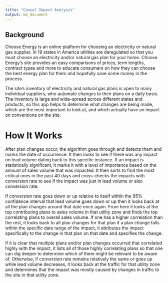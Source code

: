 ```yaml
---
title: "Causal Impact Analysis"
output: md_document
---
```



## Background

Choose Energy is an online platform for choosing an electricity or natural gas supplier. In 19 states in America utilities are deregulated so that you must choose an electricity and/or natural gas plan for your home. Choose Energy's site provides an easy comparisons of prices, term lengths, contract types and more to educate consumers on how they can choose the best energy plan for them and hopefully save some money in the process.  

The site's inventory of electricity and natural gas plans is open to many individual suppliers, who automate changes to their plans on a daily basis. The inventory is large and wide-spread across different states and products, so this app helps to determine what changes are being made, which are the most important to look at, and which actually have an impact on conversions on the site.  

# How It Works

After plan changes occur, the algorithm goes through and detects them and marks the date of occurrence. It then looks to see if there was any impact on lead volume dating back to this specific instance. If an impact is statistically significant, it marks it with a level of importance based on the amount of sales volume that was impacted. It then sorts to find the most critical ones in the past 40 days and cross-checks the impacts with conversion rate to see if the impact was just in lead volume or also conversion rate.  

If conversion rate goes down or up relative to itself within the 95% confidence interval that lead volume goes down or up then it looks back at all the plan changes around that date once again. From here it looks at the top contributing plans to sales volume in that utility zone and finds the top correlating plans to overall sales volume. If one has a higher correlation than the rest, it looks back to all plan changes for that plan if a plan change falls within the specific date range of the impact, it attributes the impact specifically to the change in that plan on that date and specifies the change.  

If it is clear that multiple plans and/or plan changes occurred that correlated highly with the impact, it lists all of those highly correlating plans so that one can dig deeper to determine which of them might be relevant to be aware of. Otherwise, if conversion rate remains relatively the same or goes up while lead volume decreases, it looks back at the traffic for that utility zone and determines that the impact was mostly caused by changes in traffic to the site in that utility zone.

